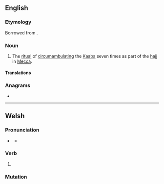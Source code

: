 ==English==

===Etymology===
Borrowed from {{bor|en|ar|طَوَاف}}.

===Noun===
{{wikipedia}}
{{en-noun|~}}

# {{lb|en|Islam}} The [[ritual]] of [[circumambulate|circumambulating]] the [[Kaaba]] seven times as part of the [[hajj]] in [[Mecca]].

====Translations====
{{trans-top|circumambulation of the Kaaba}}
{{trans-mid}}
{{trans-bottom}}

===Anagrams===
* {{anagrams|en|a=aaftw|fatwa}}

----

==Welsh==

===Pronunciation===
* {{a|standard}} {{IPA|cy|/ˈtau̯.av/}}
** {{a|colloquial}} {{IPA|cy|/ˈtau̯.a/}}

===Verb===
{{cy-verb form}}

# {{inflection of|cy|tewi||1|s|pres:ind//fut}}

===Mutation===
{{cy-mut}}
